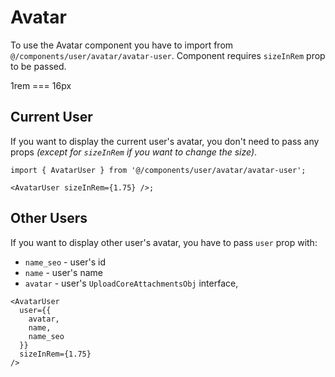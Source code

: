 
# Avatar

To use the Avatar component you have to import from `@/components/user/avatar/avatar-user`.
Component requires `sizeInRem` prop to be passed.

<Callout type="info" emoji="ℹ️">
  1rem === 16px
</Callout>

## Current User

If you want to display the current user's avatar, you don't need to pass any props _(except for `sizeInRem` if you want to change the size)_.

```tsx
import { AvatarUser } from '@/components/user/avatar/avatar-user';

<AvatarUser sizeInRem={1.75} />;
```

## Other Users

If you want to display other user's avatar, you have to pass `user` prop with:

- `name_seo` - user's id
- `name` - user's name
- `avatar` - user's `UploadCoreAttachmentsObj` interface,

```tsx
<AvatarUser
  user={{
    avatar,
    name,
    name_seo
  }}
  sizeInRem={1.75}
/>
```
